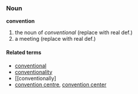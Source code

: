 ===Noun===
'''convention'''

# the noun of ''conventional'' (replace with real def.)
# a meeting (replace with real def.)

====Related terms====
*[[conventional]]
*[[conventionality]]
*[[conventionally]
*[[convention centre]], [[convention center]]